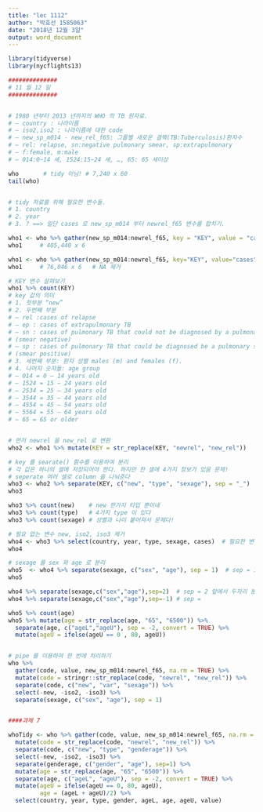 ```yaml
---
title: "lec 1112"
author: "박효선 1585063"
date: "2018년 12월 3일"
output: word_document
---
```


```r

library(tidyverse)
library(nycflights13)

```


```r
##############
# 11 월 12 일
##############


# 1980 년부터 2013 년까지의 WHO 의 TB 원자료.
# – country : 나라이름
# – iso2,iso2 : 나라이름에 대한 code
# – new_sp_m014 - new_rel_f65: 그룹별 새로운 결핵(TB:Tuberculosis)환자수
# – rel: relapse, sn:negative pulmonary smear, sp:extrapulmonary
# – f:female, m:male
# – 014:0~14 세, 1524:15~24 세, …, 65: 65 세이상

who       # tidy 아님! # 7,240 x 60
tail(who)


# tidy 자료를 위해 필요한 변수들.
# 1. country
# 2. year
# 3. ? ==> 일단 cases 로 new_sp_m014 부터 newrel_f65 변수를 합치기.

who1 <- who %>% gather(new_sp_m014:newrel_f65, key = "KEY", value = "cases")
who1     # 405,440 x 6

who1 <- who %>% gather(new_sp_m014:newrel_f65, key="KEY", value="cases", na.rm=TRUE)
who1     # 76,046 x 6   # NA 제거

# KEY 변수 살펴보기
who1 %>% count(KEY)
# key 값의 의미
# 1. 첫부분 “new”
# 2. 두번째 부분
# – rel :cases of relapse
# – ep : cases of extrapulmonary TB
# – sn : cases of pulmonary TB that could not be diagnosed by a pulmonary smear
# (smear negative)
# – sp : cases of pulmonary TB that could be diagnosed be a pulmonary smear
# (smear positive)
# 3. 세번째 부분: 환자 성별 males (m) and females (f).
# 4. 나머지 숫자들: age group
# – 014 = 0 – 14 years old
# – 1524 = 15 – 24 years old
# – 2534 = 25 – 34 years old
# – 3544 = 35 – 44 years old
# – 4554 = 45 – 54 years old
# – 5564 = 55 – 64 years old
# – 65 = 65 or older


# 먼저 newrel 을 new_rel 로 변환
who2 <- who1 %>% mutate(KEY = str_replace(KEY, "newrel", "new_rel"))

# key 를 searate() 함수를 이용하여 분리
# 각 값은 하나의 셀에 저장되어야 한다. 하지만 한 셀에 4가지 정보가 있음 문제!
# seperate 여러 셀로 column 을 나눠준다
who3 <- who2 %>% separate(KEY, c("new", "type", "sexage"), sep = "_")
who3

who3 %>% count(new)    # new 한가지 타입 뿐이네
who3 %>% count(type)   # 4가지 type 이 있다
who3 %>% count(sexage) # 성별과 나이 붙어져서 문제다!

# 필요 없는 변수 new, iso2, iso3 제거
who4 <- who3 %>% select(country, year, type, sexage, cases)  # 필요한 변수만 골라서 저장
who4

# sexage 를 sex 와 age 로 분리
who5  <- who4 %>% separate(sexage, c("sex", "age"), sep = 1)  # sep = 1 앞에서 한자리 분리
who5

who4 %>% separate(sexage,c("sex","age"),sep=2)  # sep = 2 앞에서 두자리 분리
who4 %>% separate(sexage,c("sex","age"),sep=-1) # sep = 

who5 %>% count(age)
who5 %>% mutate(age = str_replace(age, "65", "6500")) %>% 
  separate(age, c("ageL","ageU"), sep = -2, convert = TRUE) %>% 
  mutate(ageU = ifelse(ageU == 0 , 80, ageU))


# pipe 를 이용하여 한 번에 처리하기
who %>%
  gather(code, value, new_sp_m014:newrel_f65, na.rm = TRUE) %>%
  mutate(code = stringr::str_replace(code, "newrel", "new_rel")) %>%
  separate(code, c("new", "var", "sexage")) %>%
  select(-new, -iso2, -iso3) %>%
  separate(sexage, c("sex", "age"), sep = 1)


####과제 7

whoTidy <- who %>% gather(code, value, new_sp_m014:newrel_f65, na.rm = TRUE) %>%
  mutate(code = str_replace(code, "newrel", "new_rel")) %>%
  separate(code, c("new", "type", "genderage")) %>%
  select(-new, -iso2, -iso3) %>%
  separate(genderage, c("gender", "age"), sep=1) %>%
  mutate(age = str_replace(age, "65", "6500")) %>%
  separate(age, c("ageL", "ageU"), sep = -2, convert = TRUE) %>%
  mutate(ageU = ifelse(ageU == 0, 80, ageU),
         age = (ageL + ageU)/2) %>%
  select(country, year, type, gender, ageL, age, ageU, value)


```

